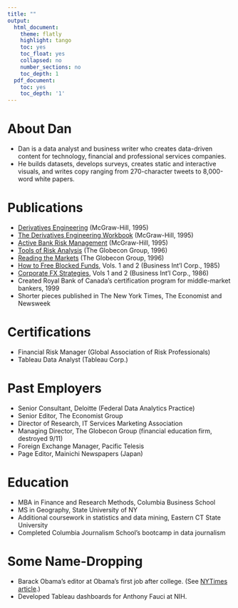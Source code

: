 ---
title: ""
output:
  html_document:
    theme: flatly
    highlight: tango
    toc: yes
    toc_float: yes
    collapsed: no
    number_sections: no
    toc_depth: 1
  pdf_document:
    toc: yes
    toc_depth: '1'
---

# About Dan

* Dan is a data analyst and business writer who creates data-driven content for technology, financial and professional services companies.
* He builds datasets, develops surveys, creates static and interactive visuals, and writes copy ranging from 270-character tweets to 8,000-word white papers.


# Publications

* <u>Derivatives Engineering</u> (McGraw-Hill, 1995)
* <u>The Derivatives Engineering Workbook</u> (McGraw-Hill, 1995)
* <u>Active Bank Risk Management</u> (McGraw-Hill, 1995)
* <u>Tools of Risk Analysis</u> (The Globecon Group, 1996)
* <u>Reading the Markets</u> (The Globecon Group, 1996)
* <u>How to Free Blocked Funds</u>, Vols. 1 and 2 (Business Int’l Corp., 1985)
* <u>Corporate FX Strategies</u>, Vols 1 and 2 (Business Int’l Corp., 1986) 
* Created Royal Bank of Canada’s certification program for middle-market bankers, 1999
* Shorter pieces published in The New York Times, The Economist and Newsweek


# Certifications

* Financial Risk Manager (Global Association of Risk Professionals)
* Tableau Data Analyst (Tableau Corp.)

# Past Employers

* Senior Consultant, Deloitte (Federal Data Analytics Practice)
* Senior Editor, The Economist Group
* Director of Research, IT Services Marketing Association
* Managing Director, The Globecon Group (financial education firm, destroyed 9/11)
* Foreign Exchange Manager, Pacific Telesis
* Page Editor, Mainichi Newspapers (Japan)

# Education
 
* MBA in Finance and Research Methods, Columbia Business School
* MS in Geography, State University of NY
* Additional coursework in statistics and data mining, Eastern CT State University
* Completed Columbia Journalism School’s bootcamp in data journalism

# Some Name-Dropping

* Barack Obama’s editor at Obama’s first job after college. (See [NYTimes article](https://www.nytimes.com/2007/10/30/us/politics/30obama.html).)  
* Developed Tableau dashboards for Anthony Fauci at NIH.







